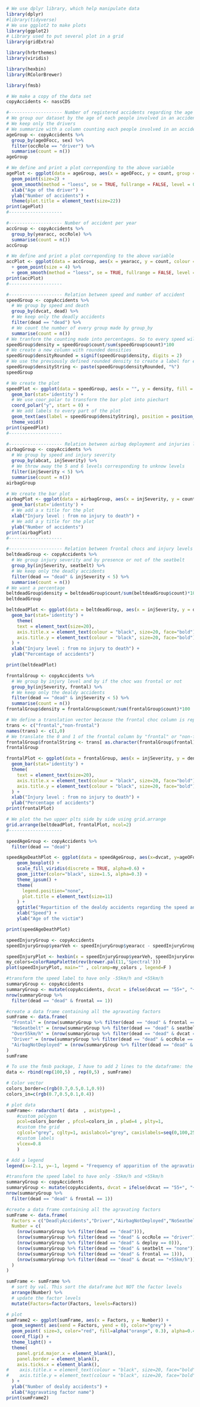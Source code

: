```r
# We use dplyr library, which help manipulate data
library(dplyr)
#library(tidyverse)
# We use ggplot2 to make plots
library(ggplot2)
# Library used to put several plot in a grid
library(gridExtra)

library(hrbrthemes)
library(viridis)

library(hexbin)
library(RColorBrewer)

library(fmsb)

# We make a copy of the data set
copyAccidents <- nassCDS
```

```r
#-------------------- Number of registered accidents regarding the age of drivers
# We group our dataset by the age of each people involved in an accident
# We keep only the drivers
# We summarize with a column counting each people involved in an accident depending his age
ageGroup <- copyAccidents %>%
  group_by(ageOFocc, sex) %>%
  filter(occRole == "driver") %>%
  summarise(count = n())
ageGroup

# We define and print a plot correponding to the above variable
agePlot <- ggplot(data = ageGroup, aes(x = ageOFocc, y = count, group = 1, colour = sex)) +
  geom_point(size=2) +
  geom_smooth(method = "loess", se = TRUE, fullrange = FALSE, level = 0.95) +
  xlab("Age of the driver") +
  ylab("Number of accidents") +
  theme(plot.title = element_text(size=22))
print(agePlot)
#--------------------
```

```r
#-------------------- Number of accident per year
accGroup <- copyAccidents %>%
  group_by(yearacc, occRole) %>%
  summarise(count = n())
accGroup

# We define and print a plot correponding to the above variable
accPlot <- ggplot(data = accGroup, aes(x = yearacc, y = count, colour = occRole, shape = occRole)) %>% 
  + geom_point(size = 4) %>%
  + geom_smooth(method = "loess", se = TRUE, fullrange = FALSE, level = 0.95)
print(accPlot)
#-------------------- 
```

```r
#-------------------- Relation between speed and number of accident
speedGroup <- copyAccidents %>%
  # We group by speed and death
  group_by(dvcat, dead) %>%
  # We keep only the deadly accidents
  filter(dead == "dead") %>%
  # We count the number of every group made by group_by
  summarise(count = n())
# We tranform the counting made into percentages. So to every speed will be associated the percentage of deadly accidents
speedGroup$density = speedGroup$count/sum(speedGroup$count)*100
# We create a new column with rounded densities
speedGroup$densityRounded = signif(speedGroup$density, digits = 2)
# We use the previously defined rounded density to create a label for every part of the plot and adding "%" to them
speedGroup$densityString <- paste(speedGroup$densityRounded, "%")
speedGroup

# We create the plot
speedPlot <- ggplot(data = speedGroup, aes(x = "", y = density, fill = dvcat)) + 
  geom_bar(stat='identity') +
  # We use coor_polar to transform the bar plot into piechart
  coord_polar("y", start = 0) +
  # We add labels to every part of the plot
  geom_text(aes(label = speedGroup$densityString), position = position_stack(vjust = 0.5), size = 4)
  theme_void() 
print(speedPlot)
#--------------------
```

```r
#-------------------- Relation between airbag deployment and injuries level
airbagGroup <- copyAccidents %>%
  # We group by speed and injury severity
  group_by(abcat, injSeverity) %>%
  # We throw away the 5 and 6 levels corresponding to unknow levels
  filter(injSeverity < 5) %>%
  summarise(count = n())
airbagGroup

# We create the bar plot
airbagPlot <- ggplot(data = airbagGroup, aes(x = injSeverity, y = count, fill = abcat)) + 
  geom_bar(stat='identity') +
  # We add a x title for the plot
  xlab("Injury level : from no injury to death") +
  # We add a y title for the plot
  ylab("Number of accidents")
print(airbagPlot)
#--------------------
```

```r
#-------------------- Relation between frontal chocs and injury levels
beltdeadGroup <- copyAccidents %>%
  # We group injury severity and by presence or not of the seatbelt
  group_by(injSeverity, seatbelt) %>%
  # We keep only the deadly accidents
  filter(dead == "dead" & injSeverity < 5) %>%
  summarise(count = n())
# We want a percentage
beltdeadGroup$density = beltdeadGroup$count/sum(beltdeadGroup$count)*100
beltdeadGroup

beltdeadPlot <- ggplot(data = beltdeadGroup, aes(x = injSeverity, y = density, fill = seatbelt)) + 
  geom_bar(stat='identity') +
    theme(
    text = element_text(size=20),
    axis.title.x = element_text(colour = "black", size=20, face="bold"),
    axis.title.y = element_text(colour = "black", size=20, face="bold")
  ) +
  xlab("Injury level : from no injury to death") +
  ylab("Percentage of accidents")

print(beltdeadPlot)

frontalGroup <- copyAccidents %>%
  # We group by injury level and by if the choc was frontal or not
  group_by(injSeverity, frontal) %>%
  # We keep only the dealdy accidents
  filter(dead == "dead" & injSeverity < 5) %>%
  summarise(count = n())
frontalGroup$density = frontalGroup$count/sum(frontalGroup$count)*100

# We define a translation vector because the frontal choc column is represented by a 0 or 1 
trans <- c("frontal","non-frontal")
names(trans) <- c(1,0)
# We translate the 0 and 1 of the frontal column by "frontal" or "non-frontal" this is more convenient for the plot legend
frontalGroup$frontalString <- trans[ as.character(frontalGroup$frontal) ]
frontalGroup

frontalPlot <- ggplot(data = frontalGroup, aes(x = injSeverity, y = density, fill = frontalString)) + 
  geom_bar(stat='identity') +
  theme(
    text = element_text(size=20),
    axis.title.x = element_text(colour = "black", size=20, face="bold"),
    axis.title.y = element_text(colour = "black", size=20, face="bold")
  ) +
  xlab("Injury level : from no injury to death") +
  ylab("Percentage of accidents")
print(frontalPlot)

# We plot the two upper plts side by side using grid.arrange
grid.arrange(beltdeadPlot, frontalPlot, ncol=2)
#--------------------
```

```r
speedAgeGroup <- copyAccidents %>%
  filter(dead == "dead")

speedAgeDeathPlot <- ggplot(data = speedAgeGroup, aes(x=dvcat, y=ageOFocc, fill=dvcat)) +
    geom_boxplot() +
    scale_fill_viridis(discrete = TRUE, alpha=0.6) +
    geom_jitter(color="black", size=1.5, alpha=0.3) +
    theme_ipsum() +
    theme(
      legend.position="none",
      plot.title = element_text(size=11)
    ) +
    ggtitle("Repartition of the dealdy accidents regarding the speed and age") +
    xlab("Speed") + 
    ylab("Age of the victim")

print(speedAgeDeathPlot)
```

```r
speedInjuryGroup <- copyAccidents
speedInjuryGroup$yearVeh <- speedInjuryGroup$yearacc - speedInjuryGroup$yearVeh

speedInjuryPlot <- hexbin(x = speedInjuryGroup$yearVeh, speedInjuryGroup$ageOFocc, xbins=40)
my_colors=colorRampPalette(rev(brewer.pal(11,'Spectral')))
plot(speedInjuryPlot, main="" , colramp=my_colors , legend=F )
```

```r
#transform the speed label to have only -55km/h and +55km/h
summaryGroup <- copyAccidents
summaryGroup <- mutate(copyAccidents, dvcat = ifelse(dvcat == "55+", "+55km/h", "-55km/h"))
nrow(summaryGroup %>%
  filter(dead == "dead" & frontal == 1))

#create a data frame containing all the agravating factors
sumFrame <- data.frame(
  "Frontal" = (nrow(summaryGroup %>% filter(dead == "dead" & frontal == 1))/nrow(summaryGroup %>% filter(dead == "dead"))*100),
  "NoSeatbelt" = (nrow(summaryGroup %>% filter(dead == "dead" & seatbelt == "none"))/nrow(summaryGroup %>% filter(dead == "dead"))*100),
  "Over55km/h" = (nrow(summaryGroup %>% filter(dead == "dead" & dvcat == "+55km/h"))/nrow(summaryGroup %>% filter(dead == "dead"))*100),
  "Driver" = (nrow(summaryGroup %>% filter(dead == "dead" & occRole == "driver"))/nrow(summaryGroup %>% filter(dead == "dead"))*100),
  "AirbagNotDeployed" = (nrow(summaryGroup %>% filter(dead == "dead" & deploy == 0))/nrow(summaryGroup %>% filter(dead == "dead"))*100)
)
sumFrame

# To use the fmsb package, I have to add 2 lines to the dataframe: the max and min of each variable to show on the plot!
data <- rbind(rep(100,5) , rep(0,5) , sumFrame)

# Color vector
colors_border=c(rgb(0.7,0.5,0.1,0.9))
colors_in=c(rgb(0.7,0.5,0.1,0.4))

# plot data
sumFrame<- radarchart( data  , axistype=1 , 
    #custom polygon
    pcol=colors_border , pfcol=colors_in , plwd=4 , plty=1,
    #custom the grid
    cglcol="grey", cglty=1, axislabcol="grey", caxislabels=seq(0,100,25), cglwd=0.8,
    #custom labels
    vlcex=0.8 
    )

# Add a legend
legend(x=-2.1, y=-1, legend = "Frequency of apparition of the agravating factor", bty = "n", pch=20 , col=colors_in , text.col = "black", cex=1.2, pt.cex=3)
```

```r
#transform the speed label to have only -55km/h and +55km/h
summaryGroup <- copyAccidents
summaryGroup <- mutate(copyAccidents, dvcat = ifelse(dvcat == "55+", "+55km/h", "-55km/h"))
nrow(summaryGroup %>%
  filter(dead == "dead" & frontal == 1))

#create a data frame containing all the agravating factors
sumFrame <- data.frame(
  Factors = c("DeadlyAccidents","Driver","AirbagNotDeployed","NoSeatbelt","Frontal","Over55km/h"),
  Number = c(
    (nrow(summaryGroup %>% filter(dead == "dead"))),
    (nrow(summaryGroup %>% filter(dead == "dead" & occRole == "driver"))),
    (nrow(summaryGroup %>% filter(dead == "dead" & deploy == 0))),
    (nrow(summaryGroup %>% filter(dead == "dead" & seatbelt == "none"))),
    (nrow(summaryGroup %>% filter(dead == "dead" & frontal == 1))),
    (nrow(summaryGroup %>% filter(dead == "dead" & dvcat == "+55km/h")))
  )
)

sumFrame <- sumFrame %>%
  # sort by val. This sort the dataframe but NOT the factor levels
  arrange(Number) %>%    
  # update the factor levels
  mutate(Factors=factor(Factors, levels=Factors))

# plot
sumFrame2 <- ggplot(sumFrame, aes(x = Factors, y = Number)) +
  geom_segment( aes(xend = Factors, yend = 0), color="grey") +
  geom_point( size=3, color="red", fill=alpha("orange", 0.3), alpha=0.4, shape=21, stroke=2) +
  coord_flip() +
  theme_light() +
  theme(
    panel.grid.major.x = element_blank(),
    panel.border = element_blank(),
    axis.ticks.x = element_blank(),
#    axis.title.x = element_text(colour = "black", size=20, face="bold"),
#    axis.title.y = element_text(colour = "black", size=20, face="bold")
  ) +
  ylab("Number of dealdy accidents") +
  xlab("Aggravating factor name")
print(sumFrame2)
```

